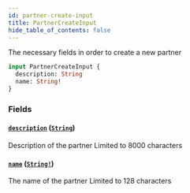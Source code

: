```yaml
---
id: partner-create-input
title: PartnerCreateInput
hide_table_of_contents: false
---
```



The necessary fields in order to create a new partner

```graphql
input PartnerCreateInput {
  description: String
  name: String!
}
```


### Fields

#### [`description`](#) ([`String`](/adminidentity/api/graphql-admin/reference/scalars/string))

Description of the partner
Limited to 8000 characters


#### [`name`](#) ([`String!`](/adminidentity/api/graphql-admin/reference/scalars/string))

The name of the partner
Limited to 128 characters




